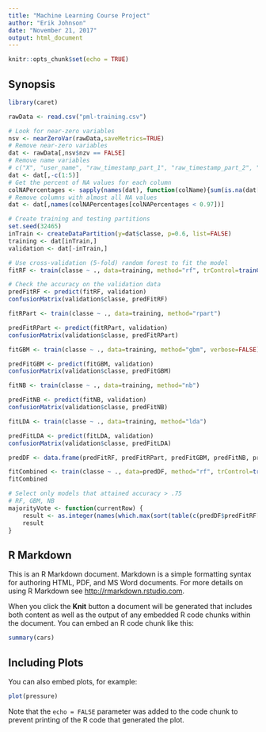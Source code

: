 ```yaml
---
title: "Machine Learning Course Project"
author: "Erik Johnson"
date: "November 21, 2017"
output: html_document
---
```


```r
knitr::opts_chunk$set(echo = TRUE)
```

## Synopsis
```r
library(caret)
```

```r
rawData <- read.csv("pml-training.csv")
```

```r
# Look for near-zero variables
nsv <- nearZeroVar(rawData,saveMetrics=TRUE)
# Remove near-zero variables
dat <- rawData[,nsv$nzv == FALSE]
# Remove name variables
# c("X", "user_name", "raw_timestamp_part_1", "raw_timestamp_part_2", "cvtd_timestamp")
dat <- dat[,-c(1:5)]
# Get the percent of NA values for each column
colNAPercentages <- sapply(names(dat), function(colName){sum(is.na(dat[[colName]]))/nrow(dat)})
# Remove columns with almost all NA values
dat <- dat[,names(colNAPercentages[colNAPercentages < 0.97])]
```

```r
# Create training and testing partitions
set.seed(32465)
inTrain <- createDataPartition(y=dat$classe, p=0.6, list=FALSE)
training <- dat[inTrain,]
validation <- dat[-inTrain,]
```

```r
# Use cross-validation (5-fold) random forest to fit the model
fitRF <- train(classe ~ ., data=training, method="rf", trControl=trainControl(method="cv",10))
```

```r
# Check the accuracy on the validation data
predFitRF <- predict(fitRF, validation)
confusionMatrix(validation$classe, predFitRF)
```

```r
fitRPart <- train(classe ~ ., data=training, method="rpart")
```

```r
predFitRPart <- predict(fitRPart, validation)
confusionMatrix(validation$classe, predFitRPart)
```

```r
fitGBM <- train(classe ~ ., data=training, method="gbm", verbose=FALSE)
```

```r
predFitGBM <- predict(fitGBM, validation)
confusionMatrix(validation$classe, predFitGBM)
```

```r
fitNB <- train(classe ~ ., data=training, method="nb")
```

```r
predFitNB <- predict(fitNB, validation)
confusionMatrix(validation$classe, predFitNB)
```

```r
fitLDA <- train(classe ~ ., data=training, method="lda")
```

```r
predFitLDA <- predict(fitLDA, validation)
confusionMatrix(validation$classe, predFitLDA)
```

```r
predDF <- data.frame(predFitRF, predFitRPart, predFitGBM, predFitNB, predFitLDA, classe = validation$classe)
```

```r
fitCombined <- train(classe ~ ., data=predDF, method="rf", trControl=trainControl(method="cv",10))
fitCombined
```

```r
# Select only models that attained accuracy > .75
# RF, GBM, NB
majorityVote <- function(currentRow) {
    result <- as.integer(names(which.max(sort(table(c(predDF$predFitRF[currentRow], predDF$predFitGBM[currentRow], predDF$predFitNB[currentRow])), decreasing=TRUE)))[1])
    result
}
```

## R Markdown

This is an R Markdown document. Markdown is a simple formatting syntax for authoring HTML, PDF, and MS Word documents. For more details on using R Markdown see <http://rmarkdown.rstudio.com>.

When you click the **Knit** button a document will be generated that includes both content as well as the output of any embedded R code chunks within the document. You can embed an R code chunk like this:

```r
summary(cars)
```

## Including Plots

You can also embed plots, for example:

```r
plot(pressure)
```

Note that the `echo = FALSE` parameter was added to the code chunk to prevent printing of the R code that generated the plot.
